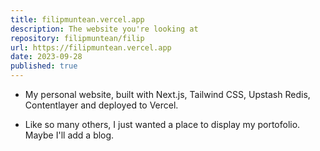 ```yaml
---
title: filipmuntean.vercel.app
description: The website you're looking at
repository: filipmuntean/filip
url: https://filipmuntean.vercel.app
date: 2023-09-28
published: true
---
```


- My personal website, built with Next.js, Tailwind CSS, Upstash Redis, Contentlayer and deployed to Vercel. 

- Like so many others, I just wanted a place to display my portofolio. Maybe I'll add a blog.


